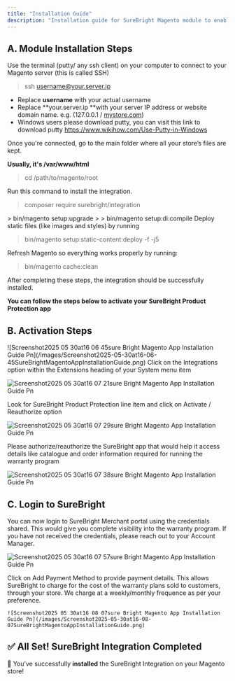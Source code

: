 ```yaml
---
title: "Installation Guide"
description: "Installation guide for SureBright Magento module to enable product and shipping protection on you website. "
---
```


## A. Module Installation Steps

<Accordion title="Access the Server" iconType="duotone">
  Use the terminal (putty/ any ssh client) on your computer to connect to your Magento server (this is called SSH)

  > ssh [username@your.server.ip](mailto:username@your.server.ip)

  - Replace **username** with your actual username
  - Replace \*\*your.server.ip \*\*with your server IP address or website domain name. e.g. (127.0.0.1 / [mystore.com](http://mystore.com))
  - Windows users please download putty, you can visit this link to download putty https://www.wikihow.com/Use-Putty-in-Windows
</Accordion>

<Accordion title=" Go to the Magento folder" iconType="duotone">
  Once you're connected, go to the main folder where all your store’s files are kept.

  **Usually, it's /var/www/html**

  > cd /path/to/magento/root
</Accordion>

<Accordion title=" Add the Integration" iconType="duotone">
  Run this command to install the integration.

  > composer require surebright/integration
</Accordion>

<Accordion title="Update and Prepare Magento" iconType="duotone">
  > bin/magento setup:upgrade
  >
  > bin/magento setup:di:compile
</Accordion>

<Accordion title="Setup your store visuals" iconType="duotone">
  Deploy static files (like images and styles) by running

  > bin/magento setup:static-content:deploy -f -j5
</Accordion>

<Accordion title="Clear the cache" iconType="sharp-solid">
  Refresh Magento so everything works properly by running:

  > bin/magento cache:clean
</Accordion>

After completing these steps, the integration should be successfully installed.

**You can follow the steps below to activate your SureBright Product Protection app**

## B. Activation Steps

<AccordionGroup>
  <Accordion title=" Login to your Magento Admin Panel">
    ![Screenshot2025 05 30at16 06 45sure Bright Magento App Installation Guide Pn](/images/Screenshot2025-05-30at16-06-45SureBrightMagentoAppInstallationGuide.png)
  </Accordion>
</AccordionGroup>

<Accordion title=" Navigate to Integrations" iconType="duotone">
  Click on the Integrations option within the Extensions heading of your System menu item

  ![Screenshot2025 05 30at16 07 21sure Bright Magento App Installation Guide Pn](/images/Screenshot2025-05-30at16-07-21SureBrightMagentoAppInstallationGuide.png)
</Accordion>

<Accordion title=" Authorize SureBright" iconType="duotone">
  Look for SureBright Product Protection line item and click on Activate / Reauthorize option

  ![Screenshot2025 05 30at16 07 29sure Bright Magento App Installation Guide Pn](/images/Screenshot2025-05-30at16-07-29SureBrightMagentoAppInstallationGuide.png)

  Please authorize/reauthorize the SureBright app that would help it access details like catalogue and order information required for running the warranty program

  ![Screenshot2025 05 30at16 07 38sure Bright Magento App Installation Guide Pn](/images/Screenshot2025-05-30at16-07-38SureBrightMagentoAppInstallationGuide.png)
</Accordion>

## C. Login to SureBright

You can now login to SureBright Merchant portal using the credentials shared. This would give you complete visibility into the warranty program. If you have not received the credentials, please reach out to your Account Manager.

![Screenshot2025 05 30at16 07 57sure Bright Magento App Installation Guide Pn](/images/Screenshot2025-05-30at16-07-57SureBrightMagentoAppInstallationGuide.png)

<AccordionGroup>
  <Accordion title="Add Payment Method" iconType="duotone">
    Click on Add Payment Method to provide payment details. This allows SureBright to charge for the cost of the warranty plans sold to customers, through your store. We charge at a weekly/monthly frequence as per your preference.

    ![Screenshot2025 05 30at16 08 07sure Bright Magento App Installation Guide Pn](/images/Screenshot2025-05-30at16-08-07SureBrightMagentoAppInstallationGuide.png)
  </Accordion>
</AccordionGroup>

## ✅ **All Set\! SureBright Integration Completed**

🎉 You’ve successfully **installed** the SureBright Integration on your Magento store\!